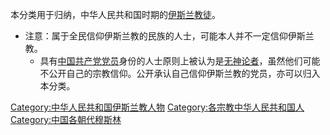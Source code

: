 本分类用于归纳，中华人民共和国时期的[[伊斯兰教徒|伊斯兰教徒]]。

*注意：属于全民信仰伊斯兰教的民族的人士，可能本人并不一定信仰伊斯兰教。
**具有[[中国共产党党员|中国共产党党员]]身份的人士原则上被认为是[[无神论者|无神论者]]，虽然他们可能不公开自己的宗教信仰。公开承认自己信仰伊斯兰教的党员，亦可以归入本分类。

[[Category:中华人民共和国伊斯兰教人物|Category:中华人民共和国伊斯兰教人物]]
[[Category:各宗教中华人民共和国人|Category:各宗教中华人民共和国人]]
[[Category:中国各朝代穆斯林|Category:中国各朝代穆斯林]]